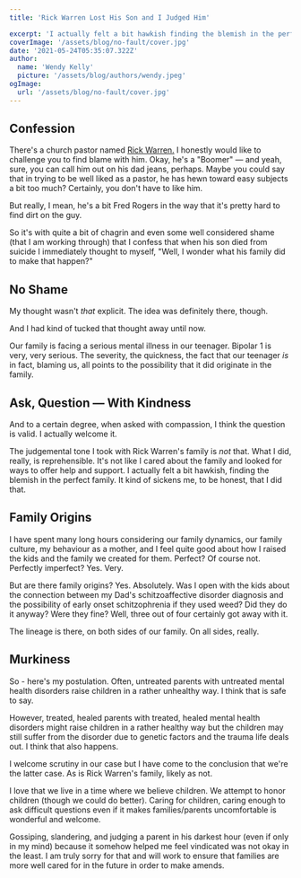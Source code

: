 ```yaml
---
title: 'Rick Warren Lost His Son and I Judged Him'

excerpt: 'I actually felt a bit hawkish finding the blemish in the perfect family.'
coverImage: '/assets/blog/no-fault/cover.jpg'
date: '2021-05-24T05:35:07.322Z'
author:
  name: 'Wendy Kelly'
  picture: '/assets/blog/authors/wendy.jpeg'
ogImage:
  url: '/assets/blog/no-fault/cover.jpg'
---
```



## Confession

There's a church pastor named [Rick Warren.](https://pastorrick.com/) I honestly would like to challenge you to find blame with him. Okay, he's a "Boomer" — and yeah, sure, you can call him out on his dad jeans, perhaps. Maybe you could say that in trying to be well liked as a pastor, he has hewn toward easy subjects a bit too much? Certainly, you don't have to like him.

But really, I mean, he's a bit Fred Rogers in the way that it's pretty hard to find dirt on the guy.

So it's with quite a bit of chagrin and even some well considered shame (that I am working through) that I confess that when his son died from suicide I immediately thought to myself, "Well, I wonder what his family did to make that happen?"


## No Shame

My thought wasn't _that_ explicit. The idea was definitely there, though.

And I had kind of tucked that thought away until now.

Our family is facing a serious mental illness in our teenager. Bipolar 1 is very, very serious. The severity, the quickness, the fact that our teenager *is* in fact, blaming us, all points to the possibility that it did originate in the family.

## Ask, Question — With Kindness 

And to a certain degree, when asked with compassion, I think the question is valid. I actually welcome it.

The judgemental tone I took with Rick Warren's family is *not* that. What I did, really, is reprehensible. It's not like I cared about the family and looked for ways to offer help and support. I actually felt a bit hawkish, finding the blemish in the perfect family. It kind of sickens me, to be honest, that I did that.

## Family Origins

I have spent many long hours considering our family dynamics, our family culture, my behaviour as a mother, and I feel quite good about how I raised the kids and the family we created for them. Perfect? Of course not. Perfectly imperfect? Yes. Very.

But are there family origins? Yes. Absolutely. Was I open with the kids about the connection between my Dad's schitzoaffective disorder diagnosis and the possibility of early onset schitzophrenia if they used weed? Did they do it anyway? Were they fine? Well, three out of four certainly got away with it.

The lineage is there, on both sides of our family. On all sides, really. 

## Murkiness 

So - here's my postulation. Often, untreated parents with untreated mental health disorders raise children in a rather unhealthy way. I think that is safe to say.

However, treated, healed parents with treated, healed mental health disorders might raise children in a rather healthy way but the children may still suffer from the disorder due to genetic factors and the trauma life deals out. I think that also happens.

I welcome scrutiny in our case but I have come to the conclusion that we're the latter case. As is Rick Warren's family, likely as not. 

I love that we live in a time where we believe children. We attempt to honor children (though we could do better). Caring for children, caring enough to ask difficult questions even if it makes families/parents uncomfortable is wonderful and welcome.

Gossiping, slandering, and judging a parent in his darkest hour (even if only in my mind) because it somehow helped me feel vindicated was not okay in the least. I am truly sorry for that and will work to ensure that families are more well cared for in the future in order to make amends.

